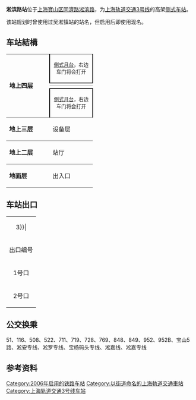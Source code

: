 {{noteTA 
|G1 =Railway}}
{{Infobox station
|name = 淞滨路
|eng_name = Songbin Road
|symbol_right =
|linecolour = {{上海地铁颜色|3|yes}}
|image = Songbin Road Station.JPG
|caption = 淞滨路站站台
|other_name = 
|country = {{PRC}}
|borough = [[上海市|上海市]][[宝山区_(上海市)|宝山区]][[吴淞街道|吴淞街道]]
|address = [[同济路|同济路]]与[[淞滨路|淞滨路]]交叉口南侧
|coordinates = {{coord|31|22|22|N|121|29|16|E|type:railwaystation}}
|elevation = 
|owned = [[上海申通地铁集团|上海申通地铁集团]]
|operator = [[上海地铁|上海地铁]]
|lines = {{上海地铁线路名|3|SL}}
|distance = 
|platform = 2個[[側式月台|側式月台]]
|tracks = 2条
|bus_routes = 
|bus_stands = 
|connections = 
|structure = 地上车站
|hall = 地上站厅
|depth = 
|levels = 
|interchange = 
|exits = 2个
|architect = 
|architectural_style = 
|colour = 
|type = 
|status = 运营中
|code = 
|classification = 
|website = 
|built = 
|opened = {{Start date|2006|12|18|df=y}}<ref name="open">{{cite web |title=3号线北延伸段明试运营 最短行车间隔16.5分钟 |url=http://xwcb.eastday.com/c/20061217/u1a229946.html |website=东方网 |accessdate=2021-04-05 |archiveurl=https://web.archive.org/web/20170220140625/http://xwcb.eastday.com/c/20061217/u1a229946.html |archivedate=2017-02-20}}</ref>
|closed = 
|former = 
|pass_year = 
|passengers = 
|pass_system = 
|pass_rank = 
|mpassengers = 
|trains = 
|station_hours = 
|hours = 
|first = 往{{上海地铁起讫站|3|L}}：6:19<br/>往{{上海地铁起讫站|3|R}}：5:33
|last = 往{{上海地铁起讫站|3|L}}：23:34<br/>往{{上海地铁起讫站|3|R}}：22:53
|adjacent = {{Adjacent stations|system=上海地铁|line=3|left=张华浜|right=水产路}}
}}

'''淞滨路站'''位于[[上海|上海]][[宝山区_(上海市)|寶山区]][[同濟路|同濟路]][[淞滨路|淞滨路]]，为[[上海轨道交通3号线|上海轨道交通3号线]]的高架[[侧式站台|侧式车站]]。

该站规划时曾使用过吴淞镇站的站名，但启用后即使用现名。

==车站結構==
{|cellspacing=0 cellpadding=3
|style="border-top:solid 1px gray;border-bottom:solid 1px gray;" rowspan=4 width=100|'''地上四层'''
|style="border-top:solid 1px gray;border-right:solid 2px black;border-left:solid 2px black;border-bottom:solid 2px black;" colspan=2|<center><small>[[側式月台|側式月台]]，右边车门将会打开</small></center>
|-
|style="border-bottom:solid 1px gray;" width=100|{{arrow|L}}
|style="border-bottom:solid 1px gray;" width=350|{{上海地铁线路名|3}}往{{站|上海南站}}<small>（{{站|张华浜}}）</small>
|-
|
|{{split text|{{上海地铁线路名|3}}往{{站|江杨北路}}<small>（{{站|水产路}}）</small>|{{arrow|R}}}}
|-
|style="border-top:solid 2px black;border-right:solid 2px black;border-left:solid 2px black;border-bottom:solid 1px gray;" colspan=2|<center><small>[[側式月台|側式月台]]，右边车门将会打开</small></center>
|-
|style="border-bottom:solid 1px gray;"|'''地上三层'''
|style="border-bottom:solid 1px gray;"|设备层
|style="border-bottom:solid 1px gray;"|车站设备
|-
|style="border-bottom:solid 1px gray;"|'''地上二层'''
|style="border-bottom:solid 1px gray;"|站厅
|style="border-bottom:solid 1px gray;"|票务服务、自动售票机、人工服务台
|-
|style="border-bottom:solid 1px gray;"|'''地面层'''
|style="border-bottom:solid 1px gray;"|出入口
|style="border-bottom:solid 1px gray;"|1-2出入口
|}

== 车站出口 ==
{| class="wikitable"
|colspan=4 align="center" bgcolor={{上海地铁颜色|3}}|
|-
! 出口编号 !! 建议前往目的地 !! 照片
|-
| 1号口 || 同济路西侧，淞滨路南 || 
|-
| 2号口 || 车站西侧，淞兴西路北 || 
|}

== 公交换乘 ==
51、116、508、522、711、719、728、769、848、849、952、952B、宝山5路、淞安专线、淞罗专线、宝杨码头专线、淞嘉线、淞嘉专线

==参考资料==
{{reflist}}

{{commonscat|Songbin Road Station}}
{{上海轨道交通3号线}}

[[Category:2006年启用的铁路车站|Category:2006年启用的铁路车站]]
[[Category:以街道命名的上海軌道交通車站|Category:以街道命名的上海軌道交通車站]]
[[Category:上海轨道交通3号线车站|Category:上海轨道交通3号线车站]]